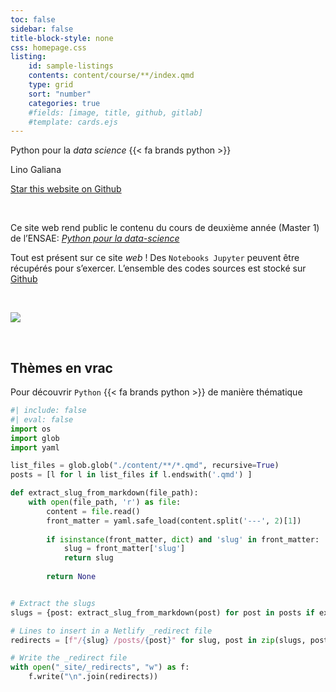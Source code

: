 ```yaml
---
toc: false
sidebar: false
title-block-style: none
css: homepage.css
listing:
    id: sample-listings
    contents: content/course/**/index.qmd
    type: grid
    sort: "number"
    categories: true
    #fields: [image, title, github, gitlab]
    #template: cards.ejs
---
```




::: {#hero-banner .column-screen}

:::: {.grid .column-page}

::::: {.headline .g-col-lg-6 .g-col-12 .g-col-md-12}

:::::: h1
Python pour la _data science_ {{< fa brands python >}}
::::::

:::::: h2
Lino Galiana
::::::

```{=html}
<a class="github-button" href="https://github.com/linogaliana/python-datascientist" data-icon="octicon-star" data-size="large" data-show-count="true" aria-label="Star this website on Github">Star this website on Github</a><script async defer src="https://buttons.github.io/buttons.js"></script>
```

<br>

Ce site web rend public le contenu du cours de deuxième année (Master 1) de l'ENSAE:
[*Python pour la data-science*](https://www.ensae.fr/courses/1425-python-pour-le-data-scientist)
<a href="https://github.com/linogaliana/python-datascientist" class="github"><i class="fab fa-python"></i></a>

Tout est présent sur ce site _web_ ! Des `Notebooks Jupyter` peuvent être récupérés pour s'exercer. L'ensemble des codes sources est stocké sur [Github](https://github.com/linogaliana/python-datascientist)
<a href="https://github.com/linogaliana/python-datascientist" class="github"><i class="fab fa-github"></i></a>

<br>



:::::

::::: {.g-col-lg-6 .g-col-12 .g-col-md-12}
![](./word.png)
:::::

::::

:::

<br>

## Thèmes en vrac {.unnumbered}

Pour découvrir `Python` {{< fa brands python >}} de manière thématique


::: {#sample-listings}
:::


```python
#| include: false
#| eval: false
import os
import glob
import yaml

list_files = glob.glob("./content/**/*.qmd", recursive=True)
posts = [l for l in list_files if l.endswith('.qmd') ]

def extract_slug_from_markdown(file_path):
    with open(file_path, 'r') as file:
        content = file.read()
        front_matter = yaml.safe_load(content.split('---', 2)[1])
        
        if isinstance(front_matter, dict) and 'slug' in front_matter:
            slug = front_matter['slug']
            return slug
        
        return None


# Extract the slugs
slugs = {post: extract_slug_from_markdown(post) for post in posts if extract_slug_from_markdown(post) is not None}

# Lines to insert in a Netlify _redirect file
redirects = [f"/{slug} /posts/{post}" for slug, post in zip(slugs, posts)]

# Write the _redirect file
with open("_site/_redirects", "w") as f:
    f.write("\n".join(redirects))

```